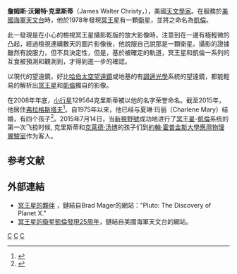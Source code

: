 {{NoteTA
|G1=USState
|G2=People
}}
{{Infobox scientist
| name              = 詹姆斯·克里斯蒂<br/>James W. Christy
| image             = James_Christy_&_Robert_Harrington_in_1978.jpg
| image_size        = 
| alt               = 
| caption           = 詹姆斯·克里斯蒂（左）和{{le|羅伯特·哈靈頓|Robert Sutton Harrington}}攝於1978年
| birth_name=
| birth_date        = {{Birth date and age|1938|9|15}}
| birth_place       = {{USA}}[[威斯康辛州|威斯康辛州]][[密尔沃基|密尔沃基]]
| death_date        = 
| death_place       = 
| nationality       = {{USA}}
| fields            = [[天文學|天文學]]、[[天体测量学|天体测量学]]
| workplaces        = [[美國海軍天文台|美國海軍天文台]]<br>休斯导弹系统
| alma_mater        = [[亚利桑那大学|亚利桑那大学]]
| thesis_title      = 
| thesis_url        = 
| thesis_year       = 
| doctoral_advisor  = 
| academic_advisors = 
| doctoral_students = 
| notable_students  = 
| known_for         = 
| awards            =
| website           = <!-- {{URL|www.example.com}} -->
| footnotes         = 
| spouse            = 
| children          = 
}}
'''詹姆斯·沃爾特·克里斯蒂'''（James Walter Christy，{{bd|1938年|9月15日|||catIdx=C}}），美國[[天文學家|天文學家]]。在服務於[[美國海軍天文台|美國海軍天文台]]時，他於1978年發現[[冥王星|冥王星]]有一顆[[衛星|衛星]]，並將之命名為[[冥衛一|凱倫]]。

此一發現是在小心的檢視冥王星攝影乾版的放大影像時，注意到在一邊有極輕微的凸起，經過檢視連續數天的圖片影像後，他說服自己說那是一顆衛星。攝影的證據雖然有說服力，但不具決定性，但是，基於被確定的軌道，冥王星和凱倫一系列的互食被預測和觀測到，才得到進一步的確認。

以現代的望遠鏡，好比[[哈伯太空望遠鏡|哈伯太空望遠鏡]]或地基的有[[調適光學|調適光學]]系統的望遠鏡，都能輕易的解析出[[冥王星|冥王星]]和[[冥衛一|凱倫]]獨自的影像。

在2008年年底，[[小行星|小行星]]129564克里斯蒂被以他的名字荣誉命名{{MPCit JPL|129564}}。截至2015年，他居住[[弗拉格斯塔夫_(亚利桑那州)|弗拉格斯塔夫]]<ref>{{Cite web |url=http://www.astronomy.com/year-of-pluto/2015/06/an-interview-with-jim-christy-how-defective-images-revealed-the-first-double-planet |title=存档副本 |access-date=2015-07-19 |archive-date=2017-01-18 |archive-url=https://web.archive.org/web/20170118185300/http://www.astronomy.com/year-of-pluto/2015/06/an-interview-with-jim-christy-how-defective-images-revealed-the-first-double-planet |dead-url=no }}</ref>。自1975年以来，他已经与夏琳·玛丽（Charlene Mary）结婚，有四个孩子<ref>{{Cite web |url=http://azdailysun.com/news/opinion/columnists/the-view-from-mars-hill-the-discovery-of-charon-has/article_99cd7a28-5957-52de-b469-f952d1ca5419.html |title=存档副本 |access-date=2015-07-19 |archive-date=2017-10-11 |archive-url=https://web.archive.org/web/20171011181159/http://azdailysun.com/news/opinion/columnists/the-view-from-mars-hill-the-discovery-of-charon-has/article_99cd7a28-5957-52de-b469-f952d1ca5419.html |dead-url=no }}</ref>。2015年7月14日，当[[新視野號|新視野號]]成功地进行了[[冥王星|冥王星]]-[[冥衛一|凱倫]]系统的第一次飞掠时候, 克里斯蒂和[[克莱德·汤博|克莱德·汤博]]的孩子们到[[約翰·霍普金斯大學應用物理實驗室|約翰·霍普金斯大學應用物理實驗室]]作为客人。

== 参考文献 ==
{{reflist}}

== 外部連結 ==
* [http://www.discoveryofpluto.com/pluto07.html  冥王星的夥伴] {{Wayback|url=http://www.discoveryofpluto.com/pluto07.html |date=20210301101116 }}，鏈結自Brad Mager的網站："Pluto: The Discovery of Planet X." 
* [https://web.archive.org/web/20061211045734/http://www.usno.navy.mil/pao/press/charon.shtml 冥王星的衛星凱倫發現25周年]，鏈結自美國海軍天文台的網站。

[[Category:美国天文学家|C]]
[[Category:衛星發現者|C]]
[[Category:海王星外天體發現者|C]]